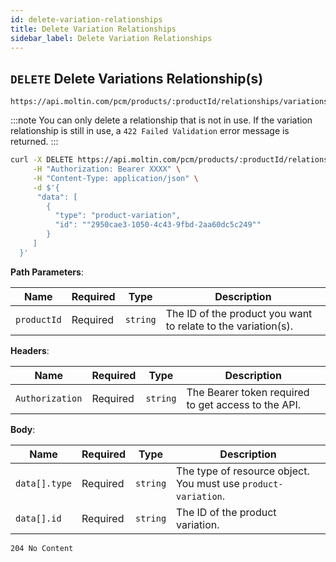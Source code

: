 ```yaml
---
id: delete-variation-relationships
title: Delete Variation Relationships
sidebar_label: Delete Variation Relationships
---
```


## `DELETE` Delete Variations Relationship(s)

```http
https://api.moltin.com/pcm/products/:productId/relationships/variations
```

:::note
You can only delete a relationship that is not in use. If the variation relationship is still in use, a `422 Failed Validation` error message is returned.
:::


<!--DOCUSAURUS_CODE_TABS-->

<!--cURL-->

```bash
curl -X DELETE https://api.moltin.com/pcm/products/:productId/relationships/variations \
     -H "Authorization: Bearer XXXX" \
     -H "Content-Type: application/json" \
     -d $'{
      "data": [
        {
          "type": "product-variation",
          "id": ""2950cae3-1050-4c43-9fbd-2aa60dc5c249""
        }
     ]
  }'
```
<!--END_DOCUSAURUS_CODE_TABS-->

<!--DOCUSAURUS_CODE_TABS-->

<!-- Request -->

**Path Parameters**:

| Name | Required | Type | Description |
| --- | --- | --- | --- |
| `productId` | Required | `string` | The ID of the product you want to relate to the variation(s). |

**Headers**:

| Name | Required | Type | Description |
| --- | --- | --- | --- |
| `Authorization` | Required | `string` | The Bearer token required to get access to the API. |

**Body**:

| Name | Required | Type | Description |
| --- | --- | --- | --- |
| `data[].type` | Required | `string` | The type of resource object. You must use `product-variation`.|
| `data[].id` | Required | `string` | The ID of the product variation. |

<!--END_DOCUSAURUS_CODE_TABS-->

<!--DOCUSAURUS_CODE_TABS-->

<!-- Response -->

`204 No Content`

<!--END_DOCUSAURUS_CODE_TABS-->
